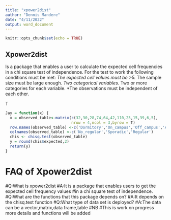 ```yaml
---
title: "xpower2dist"
author: "Dennis Mandere"
date: "4/11/2022"
output: word_document
---
```


```r
knitr::opts_chunk$set(echo = TRUE)
```

## Xpower2dist
Is a package that enables a user to calculate the expected cell frequencies in a chi square test of independence.
For the test to work the following conditions must be met:
*The expected cell values must be >5.
*The sample size must be large enough.
*Two categorical variables.
*Two or more categories for each variable.
*The observations must be independent of each other.

T
```r
Jay = function(x) {
  x = observed_table<-matrix(c(32,30,28,74,64,42,110,25,15,39,6,5),
                             nrow = 4,ncol = 3,byrow = T)
  row.names(observed_table) <-c('Dormitory','On_campus','Off_campus','At home')
  colnames(observed_table) <-c('No_regular','Sporadic','Regular')
  chis <- chisq.test(observed_table)
  y = round(chis$expected,2)
  return(y)
}

```

##
# FAQ of Xpower2dist
#Q:What is xpower2dist
#A:It is a package that enables users to get the expected cell frequency values
#in a chi square test of independence.
#Q:What are the functions that this package depends on?
#A:It depends on the chisq.test function
#Q:What type of data set is deployed?
#A:The data can be a vector,matrix,data frame,table
#NB
#This is work on progress more details and functions will be added
